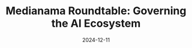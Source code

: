 ---
 date: 2024-12-11
 title: "Medianama Roundtable: Governing the AI Ecosystem"
 excerpt: "Kaustubha participated in a roundtable panel discussion on AI regulation in Bangalore."
 url: "https://www.medianama.com/wp-content/uploads/2024/12/Event-Report%E2%80%94Governing-the-AI-Ecosystem-Bangalore-.pdf"
 tags: Panel
---